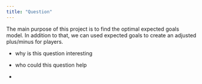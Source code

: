 ```yaml
---
title: "Question"
---
```


The main purpose of this project is to find the optimal expected goals model. In addition to that, we can used expected goals to create an adjusted plus/minus for players.

-   why is this question interesting

-   who could this question help

-   

